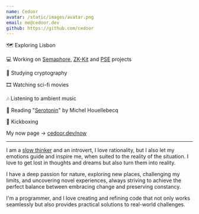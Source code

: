 ```yaml
---
name: Cedoor
avatar: /static/images/avatar.png
email: me@cedoor.dev
github: https://github.com/cedoor
---
```


🗺️ Exploring Lisbon

💻 Working on [Semaphore](https://github.com/semaphore-protocol), [ZK-Kit](https://github.com/privacy-scaling-explorations/zk-kit) and [PSE](https://pse.dev) projects

📖 Studying cryptography

🎞️ Watching sci-fi movies

🎶 Listening to ambient music

📖 Reading "[Serotonin](<https://en.wikipedia.org/wiki/Serotonin_(novel)>)" by Michel Houellebecq

🥊 Kickboxing

My now page -> [cedoor.dev/now](/now)

---

I am a [slow thinker](https://sive.rs/slow) and an introvert, I love rationality, but I also let my emotions guide and inspire me, when suited to the reality of the situation. I love to get lost in thoughts and dreams but also turn them into reality.

I have a deep passion for nature, exploring new places, challenging my limits, and uncovering novel experiences, always striving to achieve the perfect balance between embracing change and preserving constancy.

I'm a programmer, and I love creating and refining code that not only works seamlessly but also provides practical solutions to real-world challenges.
